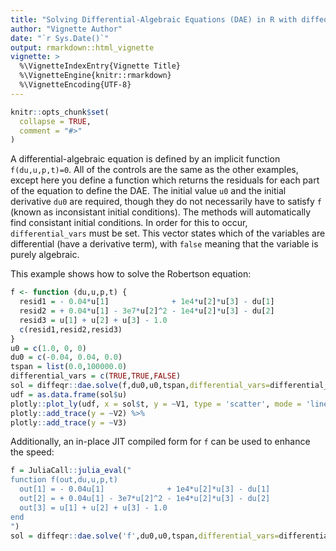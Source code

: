 ```yaml
---
title: "Solving Differential-Algebraic Equations (DAE) in R with diffeqr"
author: "Vignette Author"
date: "`r Sys.Date()`"
output: rmarkdown::html_vignette
vignette: >
  %\VignetteIndexEntry{Vignette Title}
  %\VignetteEngine{knitr::rmarkdown}
  %\VignetteEncoding{UTF-8}
---
```


```r
knitr::opts_chunk$set(
  collapse = TRUE,
  comment = "#>"
)
```

A differential-algebraic equation is defined by an implicit function `f(du,u,p,t)=0`. All of the controls are the
same as the other examples, except here you define a function which returns the residuals for each part of the equation
to define the DAE. The initial value `u0` and the initial derivative `du0` are required, though they do not necessarily
have to satisfy `f` (known as inconsistant initial conditions). The methods will automatically find consistant initial
conditions. In order for this to occur, `differential_vars` must be set. This vector states which of the variables are
differential (have a derivative term), with `false` meaning that the variable is purely algebraic.

This example shows how to solve the Robertson equation:

```R
f <- function (du,u,p,t) {
  resid1 = - 0.04*u[1]              + 1e4*u[2]*u[3] - du[1]
  resid2 = + 0.04*u[1] - 3e7*u[2]^2 - 1e4*u[2]*u[3] - du[2]
  resid3 = u[1] + u[2] + u[3] - 1.0
  c(resid1,resid2,resid3)
}
u0 = c(1.0, 0, 0)
du0 = c(-0.04, 0.04, 0.0)
tspan = list(0.0,100000.0)
differential_vars = c(TRUE,TRUE,FALSE)
sol = diffeqr::dae.solve(f,du0,u0,tspan,differential_vars=differential_vars)
udf = as.data.frame(sol$u)
plotly::plot_ly(udf, x = sol$t, y = ~V1, type = 'scatter', mode = 'lines') %>%
plotly::add_trace(y = ~V2) %>%
plotly::add_trace(y = ~V3)
```

Additionally, an in-place JIT compiled form for `f` can be used to enhance the speed:

```R
f = JuliaCall::julia_eval("
function f(out,du,u,p,t)
  out[1] = - 0.04u[1]              + 1e4*u[2]*u[3] - du[1]
  out[2] = + 0.04u[1] - 3e7*u[2]^2 - 1e4*u[2]*u[3] - du[2]
  out[3] = u[1] + u[2] + u[3] - 1.0
end
")
sol = diffeqr::dae.solve('f',du0,u0,tspan,differential_vars=differential_vars)
```
